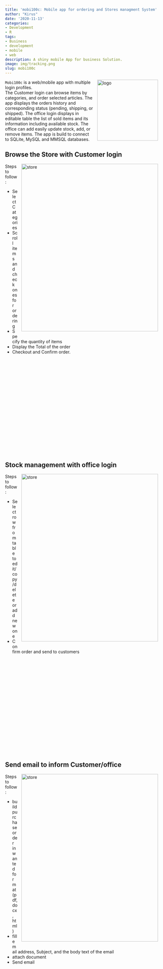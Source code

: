 ```yaml
---
title: 'mobi100c: Mobile app for ordering and Stores managment System'
author: "Kirus"
date: '2020-11-13'
categories:
- Development
- R
tags:
- Business
- development
- mobile
- web
description: A shiny mobile App for business Solution.
image: img/tracking.png
slug: mobi100c
---
```


<img src="logo.png" alt="logo" align="right" width="200" style="padding: 0 0 10px 10px;" />

`Mobi100c` is a web/mobile app with multiple login profiles.    
The Customer login can browse items by categories, and order selected articles. The app displays the orders history and corresponding status (pending, shipping, or shipped). 
The office login displays in editable table the list of sold items and its information including available stock. 
The office can add easily update stock, add, or remove items.
The app is build to connect to SQLite, MySQL and MMSQL databases.


## Browse the Store with Customer login

<img src="store.png" alt="store" align="right" width="450" height="550" style="padding: 0 0 10px 10px;" />

Steps to follow:

* Select Categories
* Scroll items and check ones for ordering
* Specify the quantity of items
* Display the Total of the order
* Checkout and Confirm order.

<div style="margin-bottom:350px;">
</div>

## Stock management with office login

<img src="office.png" alt="store" align="right" width="450" height="550" style="padding: 0 0 10px 10px;" />

Steps to follow:

* Select row from table to edit/copy/delete or add new one
* Confirm order and send to customers


<div style="margin-bottom:350px;">
</div>

## Send email to inform Customer/office

<img src="email_page.png" alt="store" align="right" width="450" height="550" style="padding: 0 0 10px 10px;" />

Steps to follow:

* build purchase order in wanted format (pdf, docx, html)
* fill email address, Subject, and the body text of the email
* attach document
* Send email
